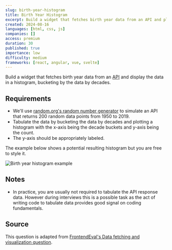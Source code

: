 ```yaml
---
slug: birth-year-histogram
title: Birth Year Histogram
excerpt: Build a widget that fetches birth year data from an API and plot it on a histogram
created: 2024-08-16
languages: [html, css, js]
companies: []
access: premium
duration: 30
published: true
importance: low
difficulty: medium
frameworks: [react, angular, vue, svelte]
---
```


Build a widget that fetches birth year data from an [API](https://www.random.org/integers/?num=200&min=1950&max=2019&col=1&base=10&format=plain) and display the data in a histogram, bucketing by the data by decades.

## Requirements

- We'll use [random.org's random number generator](https://www.random.org/integers/?num=200&min=1950&max=2019&col=1&base=10&format=plain) to simulate an API that returns 200 random data points from 1950 to 2019.
- Tabulate the data by bucketing the data by decades and plotting a histogram with the x-axis being the decade buckets and y-axis being the count.
- The y-axis should be appropriately labeled.

The example below shows a potential resulting histogram but you are free to style it.

![Birth year histogram example](/img/questions/birth-year-histogram/birth-year-histogram-example.png)

## Notes

- In practice, you are usually not required to tabulate the API response data. However during interviews this is a possible task as the act of writing code to tabulate data provides good signal on coding fundamentals.

## Source

This question is adapted from [FrontendEval's Data fetching and visualization question](https://frontendeval.com/questions/data-fetching).
